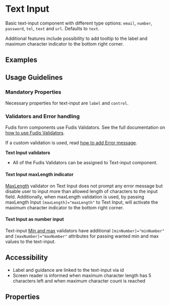 
<Meta title="Components/Form/Text-input" />

# Text Input

Basic text-input component with different type options: `email`, `number`, `password`, `tel`, `text` and `url`. Defaults to `text`.

Additional features include possibility to add tooltip to the label and maximum character indicator to the bottom right corner.

## Examples

<Canvas of={TextInputStories.Examples}></Canvas>

## Usage Guidelines

### Mandatory Properties

Necessary properties for text-input are `label` and `control`.

### Validators and Error handling

Fudis form components use Fudis Validators. See the full documentation on [how to use Fudis Validators](/docs/utilities-validators--documentation). 

If a custom validation is used, read [how to add Error message](/docs/components-form-error-message--documentation).

**Text Input validators**
- All of the Fudis Validators can be assigned to Text-input component.

#### Text Input maxLength indicator

[MaxLength](/docs/utilities-validators--documentation&args=#minlength-and-maxlength-validators) validator on Text Input does not prompt any error message but disable user to input more than allowed length of characters to the input field.
Additionally, when maxLength validation is used, by passing maxLength Input <code>[maxLength]="maxLength"</code> to Text Input, will activate the maximum character indicator to the bottom right corner.

#### Text Input as number input

Text-input [Min and max](/docs/utilities-validators--documentation&args=#min-and-max-validators) validators have additional <code>[minNumber]="minNumber"</code> and <code>[maxNumber]="maxNumber"</code> attributes for passing wanted min and max values to the text-input.

## Accessibility

- Label and guidance are linked to the text-input via id
- Screen reader is informed when maximum character length has 5 characters left and when maximum character count is reached

## Properties

<ArgTypes of={TextInputComponent} />